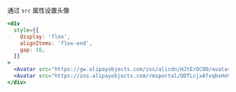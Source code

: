 通过 `src` 属性设置头像

```jsx
<div
  style={{
    display: 'flex',
    alignItems: 'flex-end',
    gap: 16,
  }}
>
  <Avatar src="https://gw.alipayobjects.com/zos/alicdn/HJtErOC0O/avatar.png" />
  <Avatar src="https://zos.alipayobjects.com/rmsportal/ODTLcjxAfvqbxHnVXCYX.png" />
</div>
```